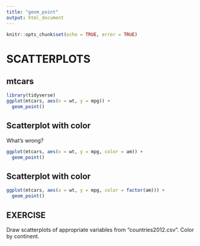 ```yaml
---
title: "geom_point"
output: html_document
---
```


```r
knitr::opts_chunk$set(echo = TRUE, error = TRUE)
```

# SCATTERPLOTS

## mtcars

```r
library(tidyverse)
ggplot(mtcars, aes(x = wt, y = mpg)) + 
  geom_point()
```

## Scatterplot with color

What's wrong?

```r
ggplot(mtcars, aes(x = wt, y = mpg, color = am)) + 
  geom_point()
```


## Scatterplot with color

```r
ggplot(mtcars, aes(x = wt, y = mpg, color = factor(am))) + 
  geom_point()
```

## EXERCISE

Draw scatterplots of appropriate variables from "countries2012.csv". Color by continent.